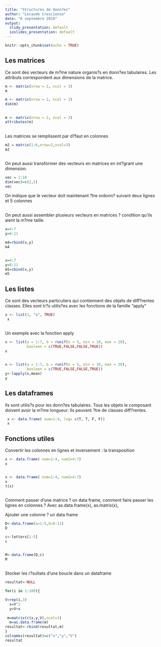 ```yaml
---
title: "Structures de donn?es"
author: "Lecaude Cresciense"
date: "6 septembre 2019"
output:
  slidy_presentation: default
  ioslides_presentation: default
---
```


```r
knitr::opts_chunk$set(echo = TRUE)
```

## Les matrices 

Ce sont des vecteurs de m?me nature organis?s en donn?es tabulaires.
Les attributs correspondent aux dimensions de la matrice. 

```r
m <- matrix(nrow = 2, ncol = 3)
m
```


```r
m <- matrix(nrow = 2, ncol = 3)
dim(m)
```

##

```r
m <- matrix(nrow = 2, ncol = 3)
attributes(m)
```


##

Les matrices se remplissent par d?faut en colonnes 


```r
m2 = matrix(1:6,nrow=2,ncol=3)
m2

```

##
On peut aussi transformer des vecteurs en matrices en int?grant une dimension. 


```r
vec = 1:10
dim(vec)=c(2,5) 
vec
```
 On indique que le vecteur doit maintenant ?tre ordonn? suivant deux lignes et 5 colonnes

##
On peut aussi assembler plusieurs vecteurs en matrices ? condition qu'ils aient la m?me taille.

```r
x=4:7
y=8:11

m4=rbind(x,y) 
m4
```

##

```r
x=4:7
y=8:11
m5=cbind(x,y)
m5
```

##

## Les listes 
 
 Ce sont des vecteurs particuliers qui contiennent des objets de diff?rentes classes. 
 Elles sont tr?s utilis?es avec les fonctions de la famille "apply" 
 

```r
x <- list(1, "a", TRUE)
 x
```

##

 Un exemple avec la fonction apply 
 

```r
x <- list(a = 1:7, b = runif(n = 5, min = 10, max = 20),
          booleen = c(TRUE,FALSE,FALSE,TRUE))
x
```

##


```r
x <- list(a = 1:7, b = runif(n = 5, min = 10, max = 20), 
          booleen = c(TRUE,FALSE,FALSE,TRUE))
y<-lapply(x,mean)
y
```
 
 
## Les dataframes 

Ils sont utilis?s pour les donn?es tabulaires. 
Tous les objets le composant doivent avoir la m?me longueur.
Ils peuvent ?tre de classes diff?rentes.



```r
 x <- data.frame( num=1:4, log= c(T, T, F, F))
 x
```



## Fonctions utiles

Convertir les colonnes en lignes et inversement : la transposition 


```r
x <- data.frame( num=1:4, num2=4:7)
x
```

##


```r
x <- data.frame( num=1:4, num2=4:7)
x
t(x)
```

##

Comment passer d'une matrice ? un data frame, comment faire passer les lignes en colonnes ? 
Avec as.data.frame(x), as.matrix(x), 

Ajouter une colonne ? un data frame 


```r
D<-data.frame(a=1:5,b=8:12)
D
```



```r
c<-letters[1:5]
c
```

##


```r
M<-data.frame(D,c)
M
```

##

Stocker les r?sultats d'une boucle dans un dataframe


```r
resultat<-NULL

for(i in 1:100){

V=rep(i,3)
  x=V^2
  y=V+x
  
 m=matrix(c(x,y,V),ncol=3)
  m=as.data.frame(m)
resultat<-rbind(resultat,m)
}
colnames(resultat)=c("x","y","V")
resultat
```

